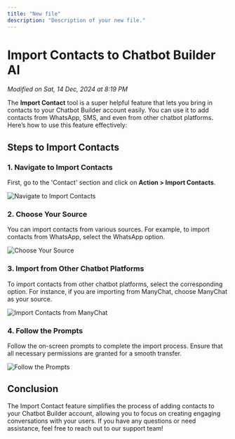 ```yaml
---
title: "New file"
description: "Description of your new file."
---
```


# Import Contacts to Chatbot Builder AI

_Modified on Sat, 14 Dec, 2024 at 8:19 PM_

The **Import Contact** tool is a super helpful feature that lets you bring in contacts to your Chatbot Builder account easily. You can use it to add contacts from WhatsApp, SMS, and even from other chatbot platforms. Here’s how to use this feature effectively:

## Steps to Import Contacts

### 1\. Navigate to Import Contacts

First, go to the 'Contact' section and click on **Action > Import Contacts**.

![Navigate to Import Contacts](https://s3.amazonaws.com/cdn.freshdesk.com/data/helpdesk/attachments/production/150036919596/original/HGbTRz3XF68ThFO9uffMxEkS7APpyTxiCA.png?1700044184)

### 2\. Choose Your Source

You can import contacts from various sources. For example, to import contacts from WhatsApp, select the WhatsApp option.

![Choose Your Source](https://example.com/path-to-your-image/choose-source.png)

### 3\. Import from Other Chatbot Platforms

To import contacts from other chatbot platforms, select the corresponding option. For instance, if you are importing from ManyChat, choose ManyChat as your source.

![Import Contacts from ManyChat](https://example.com/path-to-your-image/import-manychat.png)

### 4\. Follow the Prompts

Follow the on-screen prompts to complete the import process. Ensure that all necessary permissions are granted for a smooth transfer.

![Follow the Prompts](https://example.com/path-to-your-image/follow-prompts.png)

## Conclusion

The Import Contact feature simplifies the process of adding contacts to your Chatbot Builder account, allowing you to focus on creating engaging conversations with your users. If you have any questions or need assistance, feel free to reach out to our support team\!